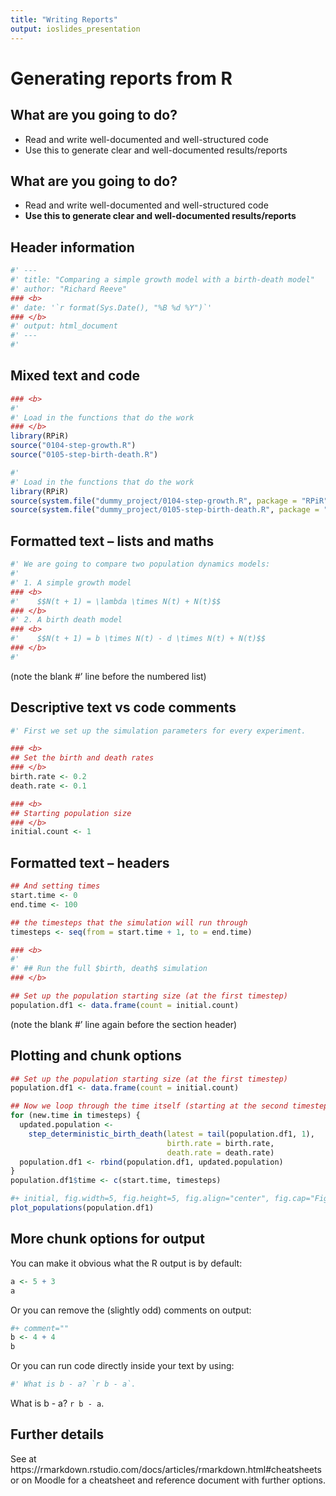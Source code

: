 ```yaml
---
title: "Writing Reports"
output: ioslides_presentation
---
```


# Generating reports from R

## What are you going to do?

- Read and write well-documented and well-structured code
- Use this to generate clear and well-documented results/reports

## What are you going to do?

- Read and write well-documented and well-structured code
- <b>Use this to generate clear and well-documented results/reports</b>

## Header information

```R
#' ---
#' title: "Comparing a simple growth model with a birth-death model"
#' author: "Richard Reeve"
### <b>
#' date: '`r format(Sys.Date(), "%B %d %Y")`'
### </b>
#' output: html_document
#' ---
#'
```

## Mixed text and code

```R
### <b>
#'
#' Load in the functions that do the work
### </b>
library(RPiR)
source("0104-step-growth.R")
source("0105-step-birth-death.R")
```

```R
#'
#' Load in the functions that do the work
library(RPiR)
source(system.file("dummy_project/0104-step-growth.R", package = "RPiR"))
source(system.file("dummy_project/0105-step-birth-death.R", package = "RPiR"))
```

## Formatted text -- lists and maths
```R
#' We are going to compare two population dynamics models:
#'
#' 1. A simple growth model
### <b>
#'    $$N(t + 1) = \lambda \times N(t) + N(t)$$
### </b>
#' 2. A birth death model
### <b>
#'    $$N(t + 1) = b \times N(t) - d \times N(t) + N(t)$$
### </b>
#'
```
(note the blank #' line before the numbered list)

## Descriptive text vs code comments

```R
#' First we set up the simulation parameters for every experiment.

### <b>
## Set the birth and death rates
### </b>
birth.rate <- 0.2
death.rate <- 0.1

### <b>
## Starting population size
### </b>
initial.count <- 1
```

## Formatted text -- headers
```R
## And setting times
start.time <- 0
end.time <- 100

## the timesteps that the simulation will run through
timesteps <- seq(from = start.time + 1, to = end.time)
```

```R
### <b>
#'
#' ## Run the full $birth, death$ simulation
### </b>

## Set up the population starting size (at the first timestep)
population.df1 <- data.frame(count = initial.count)
```
(note the blank #' line again before the section header)

## Plotting and chunk options

```R
## Set up the population starting size (at the first timestep)
population.df1 <- data.frame(count = initial.count)

## Now we loop through the time itself (starting at the second timestep)
for (new.time in timesteps) {
  updated.population <-
    step_deterministic_birth_death(latest = tail(population.df1, 1),
                                   birth.rate = birth.rate,
                                   death.rate = death.rate)
  population.df1 <- rbind(population.df1, updated.population)
}
population.df1$time <- c(start.time, timesteps)
```

```R
#+ initial, fig.width=5, fig.height=5, fig.align="center", fig.cap="Fig. 1: Birth-death model"
plot_populations(population.df1)
```

## More chunk options for output {.smaller}

You can make it obvious what the R output is by default:
```R
a <- 5 + 3
a
```

Or you can remove the (slightly odd) comments on output:
```R
#+ comment=""
b <- 4 + 4
b
```

Or you can run code directly inside your text by using:
```r
#' What is b - a? `r b - a`.
```

What is b - a? `r b - a`.

## Further details

See at https://rmarkdown.rstudio.com/docs/articles/rmarkdown.html#cheatsheets or
on Moodle for a cheatsheet and reference document with further options.
